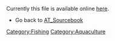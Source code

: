 Currently this file is available online [http://www.cd3wd.com/cd3wd_40/JF/JF_VE/BIG/09-309.pdf here].
*Go back to [[AT_Sourcebook]]
[[Category:Fishing]]
[[Category:Aquaculture]]